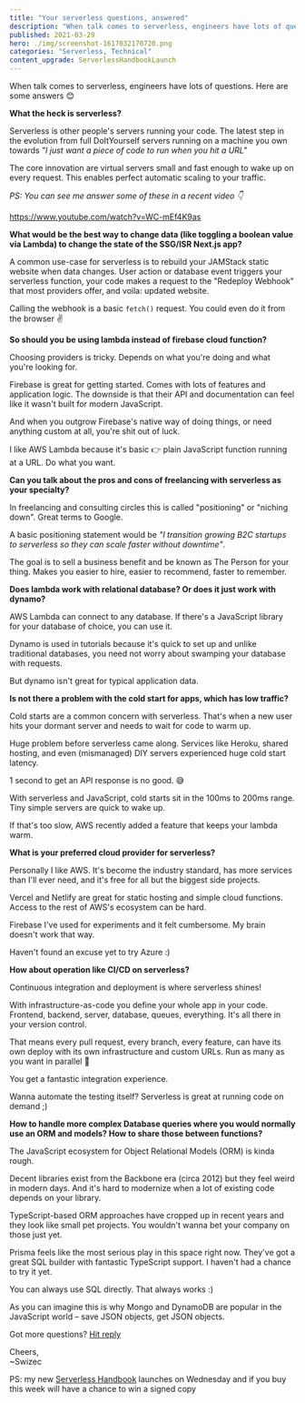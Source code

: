 ```yaml
---
title: "Your serverless questions, answered" 
description: "When talk comes to serverless, engineers have lots of questions. Here are some answers 😊" 
published: 2021-03-29
hero: ./img/screenshot-1617032170720.png
categories: "Serverless, Technical"
content_upgrade: ServerlessHandbookLaunch
---
```



When talk comes to serverless, engineers have lots of questions. Here are some answers 😊

**What the heck is serverless?**

Serverless is other people's servers running your code. The latest step in the evolution from full DoItYourself servers running on a machine you own towards *"I just want a piece of code to run when you hit a URL"*

The core innovation are virtual servers small and fast enough to wake up on every request. This enables perfect automatic scaling to your traffic.

*PS: You can see me answer some of these in a recent video 👇*

https://www.youtube.com/watch?v=WC-mEf4K9as

**‌What would be the best way to change data (like toggling a boolean value via Lambda) to change the state of the SSG/ISR Next.js app?**

A common use-case for serverless is to rebuild your JAMStack static website when data changes. User action or database event triggers your serverless function, your code makes a request to the "Redeploy Webhook" that most providers offer, and voila: updated website.

Calling the webhook is a basic `fetch()` request. You could even do it from the browser ✌️

**‌So should you be using lambda instead of firebase cloud function?**

Choosing providers is tricky. Depends on what you're doing and what you're looking for.

Firebase is great for getting started. Comes with lots of features and application logic. The downside is that their API and documentation can feel like it wasn't built for modern JavaScript.

And when you outgrow Firebase's native way of doing things, or need anything custom at all, you're shit out of luck.

I like AWS Lambda because it's basic 👉 plain JavaScript function running at a URL. Do what you want.

**‌Can you talk about the pros and cons of freelancing with serverless as your specialty?**

In freelancing and consulting circles this is called "positioning" or "niching down". Great terms to Google.

A basic positioning statement would be *"I transition growing B2C startups to serverless so they can scale faster without downtime"*.

The goal is to sell a business benefit and be known as The Person for your thing. Makes you easier to hire, easier to recommend, faster to remember.

**‌Does lambda work with relational database? Or does it just work with dynamo?**

AWS Lambda can connect to any database. If there's a JavaScript library for your database of choice, you can use it.

Dynamo is used in tutorials because it's quick to set up and unlike traditional databases, you need not worry about swamping your database with requests. 

But dynamo isn't great for typical application data.

**‌Is not there a problem with the cold start for apps, which has low traffic?**

Cold starts are a common concern with serverless. That's when a new user hits your dormant server and needs to wait for code to warm up.

Huge problem before serverless came along. Services like Heroku, shared hosting, and even (mismanaged) DIY servers experienced huge cold start latency.

1 second to get an API response is no good. 😅

With serverless and JavaScript, cold starts sit in the 100ms to 200ms range. Tiny simple servers are quick to wake up.

If that's too slow, AWS recently added a feature that keeps your lambda warm.

**‌What is your preferred cloud provider for serverless?**

Personally I like AWS. It's become the industry standard, has more services than I'll ever need, and it's free for all but the biggest side projects.

Vercel and Netlify are great for static hosting and simple cloud functions. Access to the rest of AWS's ecosystem can be hard.

Firebase I've used for experiments and it felt cumbersome. My brain doesn't work that way.

Haven't found an excuse yet to try Azure :)

**How about operation like CI/CD on serverless?**

Continuous integration and deployment is where serverless shines!

With infrastructure-as-code you define your whole app in your code. Frontend, backend, server, database, queues, everything. It's all there in your version control.

That means every pull request, every branch, every feature, can have its own deploy with its own infrastructure and custom URLs. Run as many as you want in parallel 🤘

You get a fantastic integration experience. 

Wanna automate the testing itself? Serverless is great at running code on demand ;)

**How to handle more complex Database queries where you would normally use an ORM and models? How to share those between functions?**

The JavaScript ecosystem for Object Relational Models (ORM) is kinda rough. 

Decent libraries exist from the Backbone era (circa 2012) but they feel weird in modern days. And it's hard to modernize when a lot of existing code depends on your library.

TypeScript-based ORM approaches have cropped up in recent years and they look like small pet projects. You wouldn't wanna bet your company on those just yet.

Prisma feels like the most serious play in this space right now. They've got a great SQL builder with fantastic TypeScript support. I haven't had a chance to try it yet.

You can always use SQL directly. That always works :)

As you can imagine this is why Mongo and DynamoDB are popular in the JavaScript world – save JSON objects, get JSON objects.

Got more questions? [Hit reply](https://twitter.com/swizec)

Cheers,<br/>
~Swizec

PS: my new [Serverless Handbook](https://serverlesshandbook.dev/) launches on Wednesday and if you buy this week will have a chance to win a signed copy


